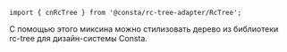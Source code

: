 
```tsx
import { cnRcTree } from '@consta/rc-tree-adapter/RcTree';
```

С помощью этого миксина можно стилизовать дерево из библиотеки rc-tree для дизайн-системы Consta.

<RcTreeExample />
